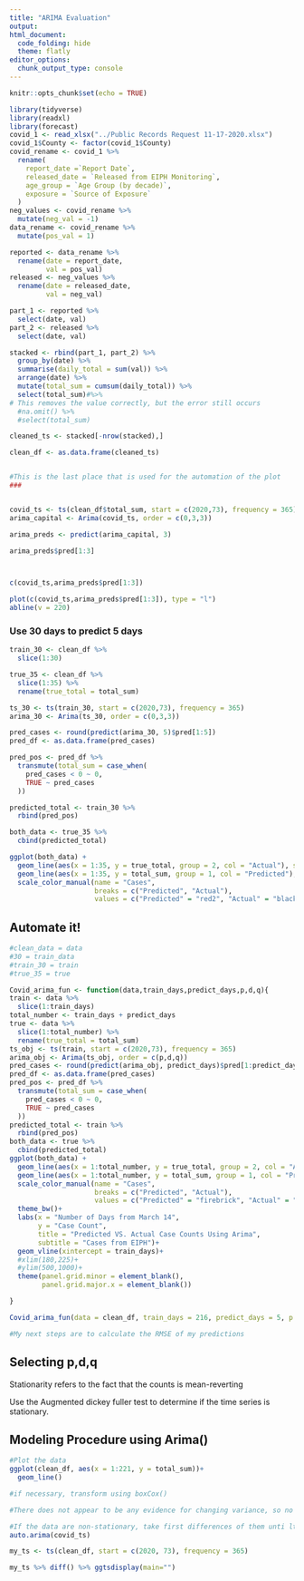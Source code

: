 ```yaml
---
title: "ARIMA Evaluation"
output:
html_document:
  code_folding: hide
  theme: flatly
editor_options: 
  chunk_output_type: console
---
```


```r
knitr::opts_chunk$set(echo = TRUE)
```

```r
library(tidyverse)
library(readxl)
library(forecast)
covid_1 <- read_xlsx("../Public Records Request 11-17-2020.xlsx")
covid_1$County <- factor(covid_1$County)
covid_rename <- covid_1 %>% 
  rename(
    report_date =`Report Date`,
    released_date = `Released from EIPH Monitoring`,
    age_group = `Age Group (by decade)`,
    exposure = `Source of Exposure`
  )
neg_values <- covid_rename %>% 
  mutate(neg_val = -1)
data_rename <- covid_rename %>% 
  mutate(pos_val = 1)

reported <- data_rename %>% 
  rename(date = report_date,
         val = pos_val)
released <- neg_values %>% 
  rename(date = released_date,
         val = neg_val)

part_1 <- reported %>% 
  select(date, val)
part_2 <- released %>% 
  select(date, val)

stacked <- rbind(part_1, part_2) %>% 
  group_by(date) %>% 
  summarise(daily_total = sum(val)) %>% 
  arrange(date) %>% 
  mutate(total_sum = cumsum(daily_total)) %>% 
  select(total_sum)#%>% 
# This removes the value correctly, but the error still occurs
  #na.omit() %>% 
  #select(total_sum)
```


```r
cleaned_ts <- stacked[-nrow(stacked),]

clean_df <- as.data.frame(cleaned_ts)


#This is the last place that is used for the automation of the plot
###


covid_ts <- ts(clean_df$total_sum, start = c(2020,73), frequency = 365)
arima_capital <- Arima(covid_ts, order = c(0,3,3))

arima_preds <- predict(arima_capital, 3)

arima_preds$pred[1:3]



c(covid_ts,arima_preds$pred[1:3])

plot(c(covid_ts,arima_preds$pred[1:3]), type = "l")
abline(v = 220)
```

### Use 30 days to predict 5 days

```r
train_30 <- clean_df %>% 
  slice(1:30)

true_35 <- clean_df %>% 
  slice(1:35) %>% 
  rename(true_total = total_sum)

ts_30 <- ts(train_30, start = c(2020,73), frequency = 365)
arima_30 <- Arima(ts_30, order = c(0,3,3))

pred_cases <- round(predict(arima_30, 5)$pred[1:5])
pred_df <- as.data.frame(pred_cases)

pred_pos <- pred_df %>% 
  transmute(total_sum = case_when(
    pred_cases < 0 ~ 0,
    TRUE ~ pred_cases
  ))

predicted_total <- train_30 %>% 
  rbind(pred_pos)

both_data <- true_35 %>% 
  cbind(predicted_total)

ggplot(both_data) +
  geom_line(aes(x = 1:35, y = true_total, group = 2, col = "Actual"), size = 3)+
  geom_line(aes(x = 1:35, y = total_sum, group = 1, col = "Predicted"), size = 1.5)+
  scale_color_manual(name = "Cases",
                     breaks = c("Predicted", "Actual"),
                     values = c("Predicted" = "red2", "Actual" = "black"))


```

## Automate it!

```r
#clean_data = data
#30 = train_data
#train_30 = train
#true_35 = true

Covid_arima_fun <- function(data,train_days,predict_days,p,d,q){
train <- data %>% 
  slice(1:train_days)
total_number <- train_days + predict_days
true <- data %>% 
  slice(1:total_number) %>% 
  rename(true_total = total_sum)
ts_obj <- ts(train, start = c(2020,73), frequency = 365)
arima_obj <- Arima(ts_obj, order = c(p,d,q))
pred_cases <- round(predict(arima_obj, predict_days)$pred[1:predict_days])
pred_df <- as.data.frame(pred_cases)
pred_pos <- pred_df %>% 
  transmute(total_sum = case_when(
    pred_cases < 0 ~ 0,
    TRUE ~ pred_cases
  ))
predicted_total <- train %>% 
  rbind(pred_pos)
both_data <- true %>% 
  cbind(predicted_total)
ggplot(both_data) +
  geom_line(aes(x = 1:total_number, y = true_total, group = 2, col = "Actual"), size = 3)+
  geom_line(aes(x = 1:total_number, y = total_sum, group = 1, col = "Predicted"), size = 1.5)+
  scale_color_manual(name = "Cases",
                     breaks = c("Predicted", "Actual"),
                     values = c("Predicted" = "firebrick", "Actual" = "black"))+
  theme_bw()+
  labs(x = "Number of Days from March 14",
       y = "Case Count",
       title = "Predicted VS. Actual Case Counts Using Arima",
       subtitle = "Cases from EIPH")+
  geom_vline(xintercept = train_days)+
  #xlim(180,225)+
  #ylim(500,1000)+
  theme(panel.grid.minor = element_blank(),
        panel.grid.major.x = element_blank())

}

Covid_arima_fun(data = clean_df, train_days = 216, predict_days = 5, p = 2, d = 1, q = 2)

#My next steps are to calculate the RMSE of my predictions

```


## Selecting p,d,q

Stationarity refers to the fact that the counts is mean-reverting

Use the Augmented dickey fuller test to determine if the time series is stationary.




## Modeling Procedure using Arima()


```r
#Plot the data
ggplot(clean_df, aes(x = 1:221, y = total_sum))+
  geom_line()

#if necessary, transform using boxCox()

#There does not appear to be any evidence for changing variance, so no transformation #is necessary

#If the data are non-stationary, take first differences of them unti lthey become stationary
auto.arima(covid_ts)

my_ts <- ts(clean_df, start = c(2020, 73), frequency = 365)

my_ts %>% diff() %>% ggtsdisplay(main="")


```

